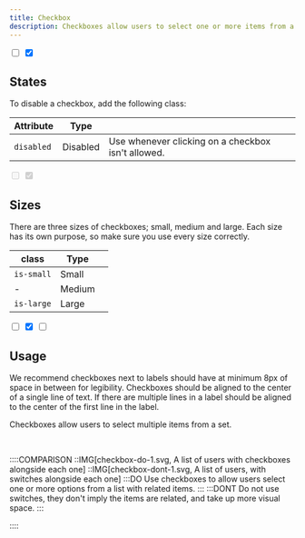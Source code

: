 ```yaml
---
title: Checkbox
description: Checkboxes allow users to select one or more items from a set.
---
```


<Preview center>
  <input type="checkbox" />
  <input type="checkbox" checked />
</Preview>

## States

To disable a checkbox, add the following class:

| Attribute  | Type     |                                                    |
| ---------- | -------- | -------------------------------------------------- |
| `disabled` | Disabled | Use whenever clicking on a checkbox isn't allowed. |

<Preview center>
  <input type="checkbox" disabled /> <input type="checkbox" checked disabled />
</Preview>

## Sizes

There are three sizes of checkboxes; small, medium and large. Each size has its own purpose, so make sure you use every size correctly.

| class      | Type   |             |
| ---------- | ------ | ----------- |
| `is-small` | Small  |             |
| -          | Medium |             |
| `is-large` | Large  |             |

<Preview center>
  <div class="u-flex u-flex-vertical u-gap-16 ">
    <div class="u-flex u-gap-16 u-main-center u-cross-center">
      <input type="checkbox" class="is-small" />
      <input type="checkbox" checked />
      <input type="checkbox" class="is-large" />
    </div>
  </div>
</Preview>

## Usage

We recommend checkboxes next to labels should have at minimum 8px of space in between for legibility. Checkboxes should be aligned to the center of a single line of text. If there are multiple lines in a label should be aligned to the center of the first line in the label.

Checkboxes allow users to select multiple items from a set.

<br />

::::COMPARISON
::IMG[checkbox-do-1.svg, A list of users with checkboxes alongside each one]
::IMG[checkbox-dont-1.svg, A list of users, with switches alongside each one]
:::DO
Use checkboxes to allow users select one or more options from a list with related items.
:::
:::DONT
Do not use switches, they don't imply the items are related, and take up more visual space.
:::

::::
